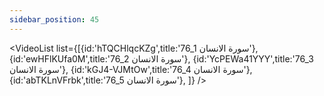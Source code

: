 ```yaml
---
sidebar_position: 45
---
```


<VideoList list={[{id:'hTQCHlqcKZg',title:'76_1 سورة الانسان'},
{id:'ewHFlKUfa0M',title:'76_2 سورة الانسان'},
{id:'YcPEWa41YYY',title:'76_3 سورة الانسان'},
{id:'kGJ4-VJMtOw',title:'76_4 سورة الانسان'},
{id:'abTKLnVFrbk',title:'76_5 سورة الانسان'},
]}
/>
